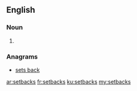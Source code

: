 ==English==

===Noun===
{{head|en|plural}}

# {{plural of|setback|lang=en}}

===Anagrams===
* [[sets back#English|sets back]]

[[ar:setbacks]]
[[fr:setbacks]]
[[ku:setbacks]]
[[my:setbacks]]